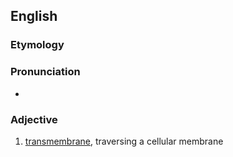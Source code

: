==English==

===Etymology===
{{prefix|en|trans|membranous}}

===Pronunciation===
* {{rhymes|en|ɛmbɹənəs}}

===Adjective===
{{en-adj|-}}

# [[transmembrane]], traversing a cellular membrane